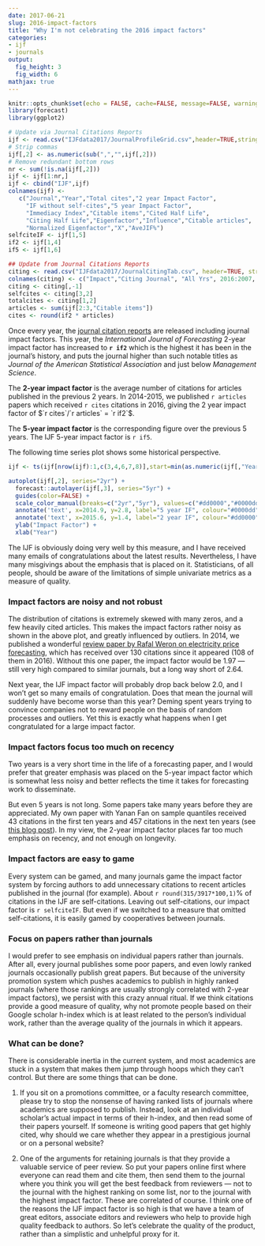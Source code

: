 ```yaml
---
date: 2017-06-21
slug: 2016-impact-factors
title: "Why I'm not celebrating the 2016 impact factors"
categories:
- ijf
- journals
output:
  fig_height: 3
  fig_width: 6
mathjax: true
---
```



```r
knitr::opts_chunk$set(echo = FALSE, cache=FALSE, message=FALSE, warning=FALSE)
library(forecast)
library(ggplot2)
```

```r
# Update via Journal Citations Reports
ijf <- read.csv("IJFdata2017/JournalProfileGrid.csv",header=TRUE,stringsAsFactors = FALSE, skip=1)
# Strip commas
ijf[,2] <- as.numeric(sub(",","",ijf[,2]))
# Remove redundant bottom rows
nr <- sum(!is.na(ijf[,2]))
ijf <- ijf[1:nr,]
ijf <- cbind("IJF",ijf)
colnames(ijf) <- 
   c("Journal","Year","Total cites","2 year Impact Factor",
     "IF without self-cites","5 year Impact Factor",
     "Immediacy Index","Citable items","Cited Half Life",
     "Citing Half Life","Eigenfactor","Influence","Citable articles",
     "Normalized Eigenfactor","X","AveJIF%")
selfciteIF <- ijf[1,5]
if2 <- ijf[1,4]
if5 <- ijf[1,6]
```


```r
## Update from Journal Citations Reports
citing <- read.csv("IJFdata2017/JournalCitingTab.csv", header=TRUE, stringsAsFactors=FALSE, skip=1)[,-c(1,14)]
colnames(citing) <- c("Impact","Citing Journal", "All Yrs", 2016:2007, "Rest")
citing <- citing[,-1]
selfcites <- citing[3,2]
totalcites <- citing[1,2]
articles <- sum(ijf[2:3,"Citable items"])
cites <- round(if2 * articles)
```


Once every year, the [journal citation reports](http://clarivate.com/?product=journal-citation-reports) are released including journal impact factors. This year, the *International Journal of Forecasting* 2-year impact factor has increased to **`r if2`** which is the highest it has been in the journal's history, and puts the journal higher than such notable titles as *Journal of the American Statistical Association* and just below *Management Science*. 

The **2-year impact factor** is the average number of citations for articles published in the previous 2 years. In 2014-2015, we published `r articles` papers which received 
`r cites` citations in 2016, giving the 2 year impact factor of $`r cites`/`r articles` = `r if2`$. 

The **5-year impact factor** is the corresponding figure over the previous 5 years. 
The IJF 5-year impact factor is `r if5`.

The following time series plot shows some historical perspective.

```r
ijf <- ts(ijf[nrow(ijf):1,c(3,4,6,7,8)],start=min(as.numeric(ijf[,"Year"])))

autoplot(ijf[,2], series="2yr") +
  forecast::autolayer(ijf[,3], series="5yr") +
  guides(color=FALSE) +
  scale_color_manual(breaks=c("2yr","5yr"), values=c("#dd0000","#0000dd")) +
  annotate('text', x=2014.9, y=2.8, label="5 year IF", colour="#0000dd") +
  annotate('text', x=2015.6, y=1.4, label="2 year IF", colour="#dd0000") +
  ylab("Impact Factor") +
  xlab("Year")
```

The IJF is obviously doing very well by this measure, and I have received many emails of congratulations about the latest results. Nevertheless, I have many misgivings about the emphasis that is placed on it. Statisticians, of all people, should be aware of the limitations of simple univariate metrics as a measure of quality.

### Impact factors are noisy and not robust

The distribution of citations is extremely skewed with many zeros, and a few heavily cited articles. This makes the impact factors rather noisy as shown in the above plot, and greatly influenced by outliers. In 2014, we published a wonderful [review paper by Rafal Weron on electricity price forecasting](https://doi.org/10.1016/j.ijforecast.2014.08.008), which has received over 130 citations since it appeared (108 of them in 2016). Without this one paper, the impact factor would be 1.97 --- still very high compared to similar journals, but a long way short of 2.64.

Next year, the IJF impact factor will probably drop back below 2.0, and I won't get so many emails of congratulation. Does that mean the journal will suddenly have become worse than this year? Deming spent years trying to convince companies not to reward people on the basis of random processes and outliers. Yet this is exactly what happens when I get congratulated for a large impact factor.

### Impact factors focus too much on recency

Two years is a very short time in the life of a forecasting paper, and I would prefer that greater emphasis was placed on the 5-year impact factor which is somewhat less noisy and better reflects the time it takes for forecasting work to disseminate.

But even 5 years is not long. Some papers take many years before they are appreciated. My own paper with Yanan Fan on sample quantiles received 43 citations in the first ten years and 457 citations in the next ten years (see [this blog post](/hyndsight/sample-quantiles-20-years-later)). In my view, the 2-year impact factor places far too much emphasis on recency, and not enough on longevity. 

### Impact factors are easy to game

Every system can be gamed, and many journals game the impact factor system by forcing authors to add unnecessary citations to recent articles published in the journal (for example). About `r round(315/3917*100,1)`% of citations in the IJF are self-citations. Leaving out  self-citations, our impact factor is `r selfciteIF`. But even if we switched to a measure that omitted self-citations, it is easily gamed by cooperatives between journals.

### Focus on papers rather than journals

I would prefer to see emphasis on individual papers rather than journals. After all, every journal publishes some poor papers, and even lowly ranked journals occasionally publish great papers. But because of the university promotion system which pushes academics to publish in highly ranked journals (where those rankings are usually strongly correlated with 2-year impact factors), we persist with this crazy annual ritual. If we think citations provide a good measure of quality, why not promote people based on their Google scholar h-index which is at least related to the person's individual work, rather than the average quality of the journals in which it appears.

### What can be done?

There is considerable inertia in the current system, and most academics are stuck in a system that makes them jump through hoops which they can't control. But there are some things that can be done.

 1. If you sit on a promotions committee, or a faculty research committee, please try to stop the nonsense of having ranked lists of journals where academics are supposed to publish. Instead, look at an individual scholar's actual impact in terms of their h-index, and then read some of their papers yourself. If someone is writing good papers that get highly cited, why should we care whether they appear in a prestigious journal or on a personal website?
 
 1. One of the arguments for retaining journals is that they provide a valuable service of peer review. So put your papers online first where everyone can read them and cite them, then send them to the journal where you think you will get the best feedback from reviewers --- not to the journal with the highest ranking on some list, nor to the journal with the highest impact factor. These are correlated of course. I think one of the reasons the IJF impact factor is so high is that we have a team of great editors, associate editors and reviewers who help to provide high quality feedback to authors. So let's celebrate the quality of the product, rather than a simplistic and unhelpful proxy for it.
 